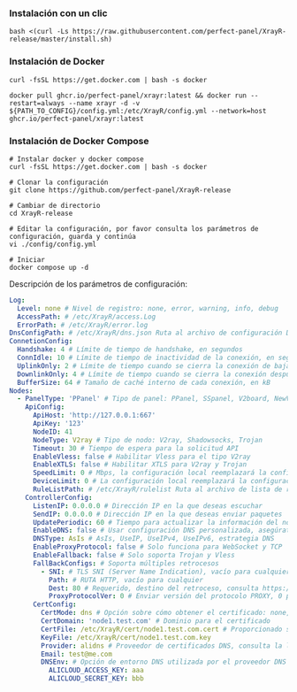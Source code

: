 ### Instalación con un clic

```shell
bash <(curl -Ls https://raw.githubusercontent.com/perfect-panel/XrayR-release/master/install.sh)
```

### Instalación de Docker

```
curl -fsSL https://get.docker.com | bash -s docker

docker pull ghcr.io/perfect-panel/xrayr:latest && docker run --restart=always --name xrayr -d -v ${PATH_TO_CONFIG}/config.yml:/etc/XrayR/config.yml --network=host ghcr.io/perfect-panel/xrayr:latest
```

### Instalación de Docker Compose

```
# Instalar docker y docker compose
curl -fsSL https://get.docker.com | bash -s docker

# Clonar la configuración
git clone https://github.com/perfect-panel/XrayR-release

# Cambiar de directorio
cd XrayR-release

# Editar la configuración, por favor consulta los parámetros de configuración, guarda y continúa
vi ./config/config.yml

# Iniciar
docker compose up -d
```

Descripción de los parámetros de configuración:

```yaml
Log:
  Level: none # Nivel de registro: none, error, warning, info, debug
  AccessPath: # /etc/XrayR/access.Log
  ErrorPath: # /etc/XrayR/error.log
DnsConfigPath: # /etc/XrayR/dns.json Ruta al archivo de configuración DNS
ConnetionConfig:
  Handshake: 4 # Límite de tiempo de handshake, en segundos
  ConnIdle: 10 # Límite de tiempo de inactividad de la conexión, en segundos
  UplinkOnly: 2 # Límite de tiempo cuando se cierra la conexión de bajada, en segundos
  DownlinkOnly: 4 # Límite de tiempo cuando se cierra la conexión después de que se cierra la subida, en segundos
  BufferSize: 64 # Tamaño de caché interno de cada conexión, en kB
Nodes:
  - PanelType: 'PPanel' # Tipo de panel: PPanel, SSpanel, V2board, NewV2board, PMpanel, Proxypanel, V2RaySocks
    ApiConfig:
      ApiHost: 'http://127.0.0.1:667'
      ApiKey: '123'
      NodeID: 41
      NodeType: V2ray # Tipo de nodo: V2ray, Shadowsocks, Trojan
      Timeout: 30 # Tiempo de espera para la solicitud API
      EnableVless: false # Habilitar Vless para el tipo V2ray
      EnableXTLS: false # Habilitar XTLS para V2ray y Trojan
      SpeedLimit: 0 # Mbps, la configuración local reemplazará la configuración remota, 0 significa deshabilitar
      DeviceLimit: 0 # La configuración local reemplazará la configuración remota, 0 significa deshabilitar
      RuleListPath: # /etc/XrayR/rulelist Ruta al archivo de lista de reglas local
    ControllerConfig:
      ListenIP: 0.0.0.0 # Dirección IP en la que deseas escuchar
      SendIP: 0.0.0.0 # Dirección IP en la que deseas enviar paquetes
      UpdatePeriodic: 60 # Tiempo para actualizar la información del nodo, en segundos
      EnableDNS: false # Usar configuración DNS personalizada, asegúrate de que configures bien el dns.json
      DNSType: AsIs # AsIs, UseIP, UseIPv4, UseIPv6, estrategia DNS
      EnableProxyProtocol: false # Solo funciona para WebSocket y TCP
      EnableFallback: false # Solo soporta Trojan y Vless
      FallBackConfigs: # Soporta múltiples retrocesos
        - SNI: # TLS SNI (Server Name Indication), vacío para cualquier
          Path: # RUTA HTTP, vacío para cualquier
          Dest: 80 # Requerido, destino del retroceso, consulta https://xtls.github.io/config/fallback/ para más detalles.
          ProxyProtocolVer: 0 # Enviar versión del protocolo PROXY, 0 para deshabilitar
      CertConfig:
        CertMode: dns # Opción sobre cómo obtener el certificado: none, file, http, dns. Elegir "none" deshabilitará forzosamente la configuración tls.
        CertDomain: 'node1.test.com' # Dominio para el certificado
        CertFile: /etc/XrayR/cert/node1.test.com.cert # Proporcionado si el CertMode es file
        KeyFile: /etc/XrayR/cert/node1.test.com.key
        Provider: alidns # Proveedor de certificados DNS, consulta la lista completa de soporte aquí: https://go-acme.github.io/lego/dns/
        Email: test@me.com
        DNSEnv: # Opción de entorno DNS utilizada por el proveedor DNS
          ALICLOUD_ACCESS_KEY: aaa
          ALICLOUD_SECRET_KEY: bbb
```


<Giscus />
